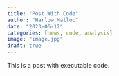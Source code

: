 ```yaml
---
title: "Post With Code"
author: "Harlow Malloc"
date: "2023-06-12"
categories: [news, code, analysis]
image: "image.jpg"
draft: true
---
```


This is a post with executable code.
